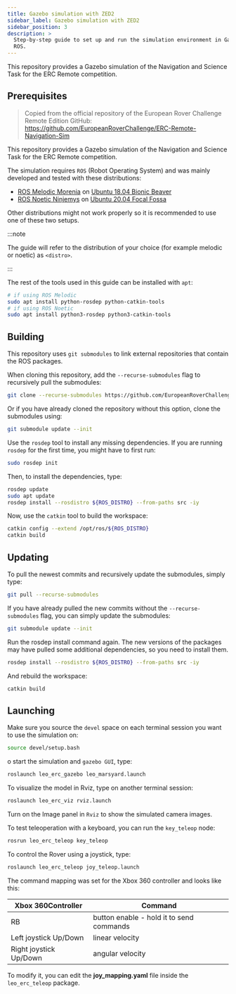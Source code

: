 ```yaml
---
title: Gazebo simulation with ZED2
sidebar_label: Gazebo simulation with ZED2
sidebar_position: 3
description: >
  Step-by-step guide to set up and run the simulation environment in Gazebo with
  ROS.
---
```


This repository provides a Gazebo simulation of the Navigation and Science Task
for the ERC Remote competition.

## Prerequisites

<LinkButton
  to="/docs/leo-rover/guides/install-ros-on-usb"
  title="Install ROS on a bootable USB drive"
/>
<LinkButton
  to="/docs/leo-rover/advanced-guides/install-ros-on-your-computer"
  title="Install ROS on your computer"
/>

> Copied from the official repository of the European Rover Challenge Remote
> Edition GitHub:
> https://github.com/EuropeanRoverChallenge/ERC-Remote-Navigation-Sim

This repository provides a Gazebo simulation of the Navigation and Science Task
for the ERC Remote competition.

The simulation requires `ROS` (Robot Operating System) and was mainly developed
and tested with these distributions:

- [ROS Melodic Morenia](http://wiki.ros.org/melodic/Installation/) on
  [Ubuntu 18.04 Bionic Beaver](https://releases.ubuntu.com/18.04/)
- [ROS Noetic Ninjemys](http://wiki.ros.org/noetic/Installation/) on
  [Ubuntu 20.04 Focal Fossa](https://releases.ubuntu.com/20.04/)

Other distributions might not work properly so it is recommended to use one of
these two setups.

:::note

The guide will refer to the distribution of your choice (for example melodic or
noetic) as `<distro>`.

:::

The rest of the tools used in this guide can be installed with `apt`:

```bash
# if using ROS Melodic
sudo apt install python-rosdep python-catkin-tools
# if using ROS Noetic
sudo apt install python3-rosdep python3-catkin-tools
```

<ImageZoom
  loading="eager"
  src="/img/docs_images/leo-rover/integrations/gazebo-zed2/leo-rover-gazebo.webp"
  alt="Leo Rover model in Gazebo"
  width="1024"
  height="740"
/>

## Building

This repository uses `git submodules` to link external repositories that contain
the ROS packages.

When cloning this repository, add the `--recurse-submodules` flag to recursively
pull the submodules:

```bash
git clone --recurse-submodules https://github.com/EuropeanRoverChallenge/ERC-Remote-Navigation-Sim.git
```

Or if you have already cloned the repository without this option, clone the
submodules using:

```bash
git submodule update --init
```

Use the `rosdep` tool to install any missing dependencies. If you are running
`rosdep` for the first time, you might have to first run:

```bash
sudo rosdep init
```

Then, to install the dependencies, type:

```bash
rosdep update
sudo apt update
rosdep install --rosdistro ${ROS_DISTRO} --from-paths src -iy
```

Now, use the `catkin` tool to build the workspace:

```bash
catkin config --extend /opt/ros/${ROS_DISTRO}
catkin build
```

## Updating

To pull the newest commits and recursively update the submodules, simply type:

```bash
git pull --recurse-submodules
```

If you have already pulled the new commits without the `--recurse-submodules`
flag, you can simply update the submodules:

```bash
git submodule update --init
```

Run the rosdep install command again. The new versions of the packages may have
pulled some additional dependencies, so you need to install them.

```bash
rosdep install --rosdistro ${ROS_DISTRO} --from-paths src -iy
```

And rebuild the workspace:

```bash
catkin build
```

## Launching

Make sure you source the `devel` space on each terminal session you want to use
the simulation on:

```bash
source devel/setup.bash
```

o start the simulation and `gazebo GUI`, type:

```bash
roslaunch leo_erc_gazebo leo_marsyard.launch
```

To visualize the model in Rviz, type on another terminal session:

```bash
roslaunch leo_erc_viz rviz.launch
```

Turn on the Image panel in `Rviz` to show the simulated camera images.

To test teleoperation with a keyboard, you can run the `key_teleop` node:

```bash
rosrun leo_erc_teleop key_teleop
```

To control the Rover using a joystick, type:

```bash
roslaunch leo_erc_teleop joy_teleop.launch
```

The command mapping was set for the Xbox 360 controller and looks like this:

| Xbox 360Controller     | Command                                  |
| ---------------------- | ---------------------------------------- |
| RB                     | button enable - hold it to send commands |
| Left joystick Up/Down  | linear velocity                          |
| Right joystick Up/Down | angular velocity                         |

To modify it, you can edit the **joy_mapping.yaml** file inside the
`leo_erc_teleop` package.
